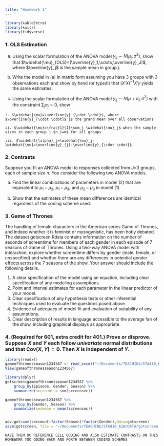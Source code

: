 ```yaml
---
title: "Homework 1"
---
```


```r
library(kableExtra)
library(knitr)
library(tidyverse)
```



### 1. OLS Estimation

  a. Using the scalar formulation of the ANOVA model $y_{ij} \sim N\left(\mu_j,\sigma^2 \right)$, show that $\widehat{\mu}_{OLS}=(\overline{y}_1,\cdots,\overline{y}_J)$, where $\overline{y}_j$ is the sample mean in group $j$.
  
  b. Write the model in (a) in matrix form assuming you have 3 groups with 3 observations each and show by hand (or typed!) that $(X'X)^{-1}X'y$ yields the same estimates.
  
  c. Using the scalar formulation of the ANOVA model $y_{ij} \sim N\left(\mu+\alpha_j,\sigma^2 \right)$ with the constraint $\sum_j \alpha_j=0$, show
    
    i. $\widehat{\mu}=\overline{y}_{\cdot \cdot}$, where $\overline{y}_{\cdot \cdot}$ is the grand mean over all observations
    
    ii. $\widehat{\mu}=\frac{1}{J}\sum_j \widehat{\mu}_j$ when the sample sizes in each group j $n_j=n$ for all groups
    
    iii. $\widehat{\alpha}_j=\widehat{\mu}_j-\widehat{\mu}=\overline{y}_{j}-\overline{y}_{\cdot \cdot}$
    
    
### 2. Contrasts

Suppose you fit an ANOVA model to responses collected from J=3 groups, each of sample size $n$. You consider the following two ANOVA models.

\begin{eqnarray}
y_{ij}&=&\mu_j + \varepsilon_{ij} ~~~~~~~~~~~~~~~~~~~~~~~~~~~~~~~~~~~~~~~~~~~~~ (1) \\
y_{ij}&=& \mu + \alpha_1I(j=1)+\alpha_2I(j=2)+\varepsilon_{ij} ~~~~ (2)
\end{eqnarray}

  a. Find the linear combinations of parameters in model (2) that are equivalent to $\mu_1-\mu_2$, $\mu_1-\mu_3$, and $\mu_2-\mu_3$ in model (1).
  
  b. Show that the estimates of these mean differences are identical regardless of the coding scheme used.
  
  
### 3. Game of Thrones

The handling of female characters in the American series Game of Thrones, and indeed whether it is feminist or mysogynistic, has been hotly debated. The dataset gotscreen.Rdata contains information on the number of seconds of screentime for members of each gender in each episode of 7 seasons of Game of Thrones. Using a two-way ANOVA model with interaction, explore whether screentime differs by gender (male, female, or unspecified) and whether there are any differences in potential gender effects across the 7 seasons of the show. Your answer should include the following details.

  1. A clear specification of the model using an equation, including clear specification of any modeling assumptions.
  2. Point and interval estimates for each parameter in the linear predictor of your model.
  3. Clear specification of any hypothesis tests or other inferential techniques used to evaluate the questions posed above.
  4. Evidence of adequacy of model fit and evaluation of suitability of any assumptions.
  5. Clear description of results in language accessible to the average fan of the show, including graphical displays as appropriate.
  
  
### 4. (Required for 601, extra credit for 401.) Prove or disprove. Suppose $X$ and $Y$ each follow *univariate* normal distributions and that $\text{Cov}(X,Y)=0$. Then $X$ is independent of $Y$.



``` r
library(readxl)
gameofthronesseason1234567 <- read_excel("~/Documents/TEACHING/STA410_610/DATA/gameofthronesseason1234567.xlsx")
View(gameofthronesseason1234567)

library(dplyr)
gotscreen=gameofthronesseason1234567 %>%
    group_by(Episode, Gender, Season) %>%
    summarize(seccount = sum(screensec))

gameofthronesseason1234567 %>%
    group_by(Gender, Season) %>%
    summarize(secmean = mean(screensec))


aov.got=aov(seccount~factor(Season)*factor(Gender),data=gotscreen)
save(gotscreen, file = "~/Documents/TEACHING/STA410_610/DATA/gotscreen.RData")

```
    
    HAVE THEM DO REFERENCE CELL CODING AND ALSO ESTIMATE CONTRASTS ON THIS HOMEWORK TOO GOING BACK AND FORTH BETWEEN CODING SCHEMES


